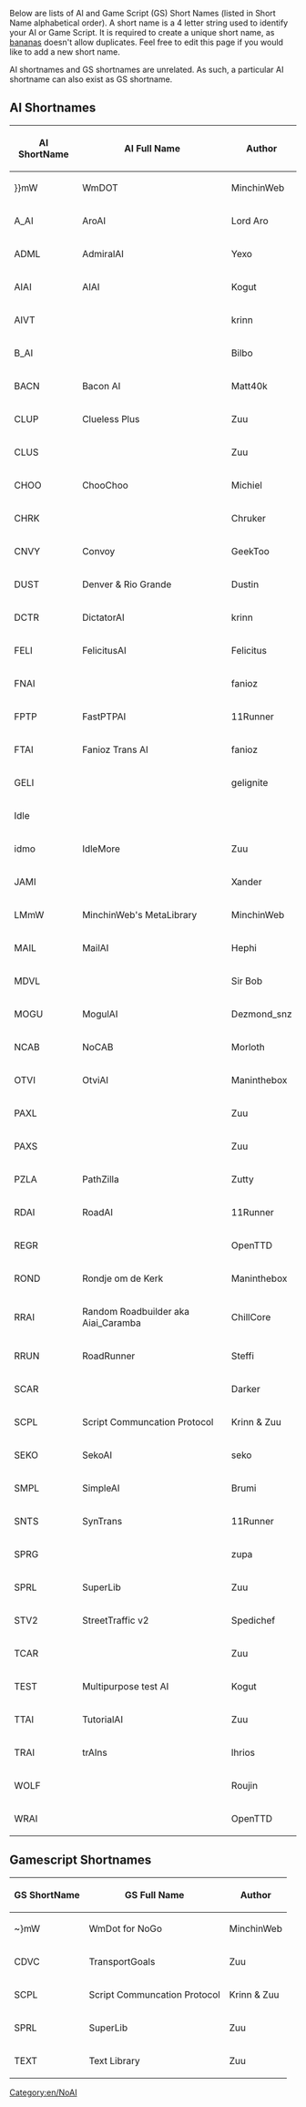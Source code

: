 {{en/NoAI}}

Below are lists of AI and Game Script (GS) Short Names (listed in Short Name alphabetical order). A short name is a 4 letter string used to identify your AI or Game Script. It is required to create a unique short name, as [[Main/en/Content Service|bananas]] doesn't allow duplicates. Feel free to edit this page if you would like to add a new short name.

AI shortnames and GS shortnames are unrelated. As such, a particular AI shortname can also exist as GS shortname.

== AI Shortnames ==

{|border="1" padding="4" class="wikitable sortable"
!scope="col" | AI ShortName
!scope="col" class="unsortable"| AI Full Name
!scope="col" class="unsortable"| Author
|-
| }}mW || WmDOT || MinchinWeb
|-
| A_AI || AroAI || Lord Aro
|-
| ADML || AdmiralAI || Yexo
|-
| AIAI || AIAI || Kogut
|-
| AIVT ||  || krinn
|-
| B_AI ||  || Bilbo
|-
| BACN || Bacon AI || Matt40k
|-
| CLUP || Clueless Plus || Zuu
|-
| CLUS ||  || Zuu
|-
| CHOO || ChooChoo || Michiel
|-
| CHRK ||  || Chruker
|-
| CNVY || Convoy || GeekToo
|-
| DUST || Denver & Rio Grande || Dustin
|-
| DCTR || DictatorAI || krinn
|-
| FELI || FelicitusAI || Felicitus
|-
| FNAI ||  || fanioz
|-
| FPTP || FastPTPAI || 11Runner
|-
| FTAI || Fanioz Trans AI || fanioz
|-
| GELI ||  || gelignite
|-
| Idle ||  || 
|-
| idmo || IdleMore || Zuu
|-
| JAMI ||  || Xander
|-
| LMmW || MinchinWeb's MetaLibrary || MinchinWeb
|-
| MAIL || MailAI || Hephi
|-
| MDVL ||  || Sir Bob
|-
| MOGU || MogulAI || Dezmond_snz
|-
| NCAB || NoCAB || Morloth
|-
| OTVI || OtviAI || Maninthebox
|-
| PAXL ||  || Zuu
|-
| PAXS ||  || Zuu
|-
| PZLA || PathZilla || Zutty
|-
| RDAI || RoadAI || 11Runner
|-
| REGR ||  || OpenTTD
|-
| ROND || Rondje om de Kerk || Maninthebox
|-
| RRAI || Random Roadbuilder aka Aiai_Caramba || ChillCore
|-
| RRUN || RoadRunner || Steffi
|-
| SCAR ||  || Darker
|-
| SCPL || Script Communcation Protocol || Krinn & Zuu
|-
| SEKO || SekoAI || seko
|-
| SMPL || SimpleAI || Brumi
|-
| SNTS || SynTrans || 11Runner
|-
| SPRG ||  || zupa
|-
| SPRL || SuperLib || Zuu
|-
| STV2 || StreetTraffic v2 || Spedichef
|-
| TCAR ||  || Zuu
|-
| TEST || Multipurpose test AI || Kogut
|-
| TTAI || TutorialAI || Zuu
|-
| TRAI || trAIns || lhrios
|-
| WOLF ||  || Roujin
|-
| WRAI ||  || OpenTTD
|}

== Gamescript Shortnames ==

{|border="1" padding="4" class="wikitable sortable"
!scope="col" | GS ShortName
!scope="col" class="unsortable"| GS Full Name
!scope="col" class="unsortable"| Author
|-
| ~}mW || WmDot for NoGo || MinchinWeb
|-
| CDVC || TransportGoals || Zuu
|-
| SCPL || Script Communcation Protocol || Krinn & Zuu
|-
| SPRL || SuperLib || Zuu
|-
| TEXT || Text Library || Zuu
|}

[[Category:en/NoAI]]